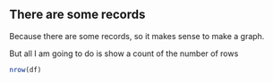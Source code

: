 
## There are some records

Because there are some records, so it makes sense to make a graph.

But all I am going to do is show a count of the number of rows

```r
nrow(df)
```

